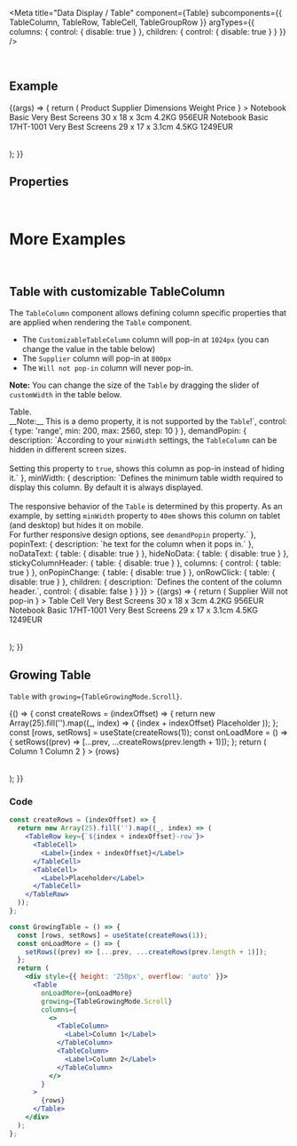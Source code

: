 
<Meta
  title="Data Display / Table"
  component={Table}
  subcomponents={{ TableColumn, TableRow, TableCell, TableGroupRow }}
  argTypes={{
    columns: { control: { disable: true } },
    children: { control: { disable: true } }
  }}
/>

<DocsHeader />

<br />

## Example

<Canvas>
  <Story name="Default">
    {(args) => {
      return (
        <Table
          {...args}
          columns={
            <>
              <TableColumn style={{ width: '12rem' }}>
                <Label>Product</Label>
              </TableColumn>
              <TableColumn minWidth={800} popinText="Supplier">
                <Label>Supplier</Label>
              </TableColumn>
              <TableColumn minWidth={600} popinText="Dimensions" demandPopin>
                <Label>Dimensions</Label>
              </TableColumn>
              <TableColumn minWidth={600} popinText="Weight" demandPopin>
                <Label>Weight</Label>
              </TableColumn>
              <TableColumn>
                <Label>Price</Label>
              </TableColumn>
            </>
          }
        >
          <TableRow>
            <TableCell>
              <Label>Notebook Basic</Label>
            </TableCell>
            <TableCell>
              <Label>Very Best Screens</Label>
            </TableCell>
            <TableCell>
              <Label>30 x 18 x 3cm</Label>
            </TableCell>
            <TableCell>
              <Label>4.2KG</Label>
            </TableCell>
            <TableCell>
              <Label>956EUR</Label>
            </TableCell>
          </TableRow>
          <TableRow>
            <TableCell>
              <Label>Notebook Basic 17HT-1001</Label>
            </TableCell>
            <TableCell>
              <Label>Very Best Screens</Label>
            </TableCell>
            <TableCell>
              <Label>29 x 17 x 3.1cm</Label>
            </TableCell>
            <TableCell>
              <Label>4.5KG</Label>
            </TableCell>
            <TableCell>
              <Label>1249EUR</Label>
            </TableCell>
          </TableRow>
        </Table>
      );
    }}
  </Story>
</Canvas>

## Properties

<ArgsTable story="." />

<br />

# More Examples

<br />

## Table with customizable TableColumn

The `TableColumn` component allows defining column specific properties that are applied when rendering the `Table` component. <br />

- The `CustomizableTableColumn` column will pop-in at `1024px` (you can change the value in the table below)
- The `Supplier` column will pop-in at `800px`
- The `Will not pop-in` column will never pop-in.

**Note:** You can change the size of the `Table` by dragging the slider of `customWidth` in the table below.

<Canvas>
  <Story
    name="with customizable TableColumn"
    args={{
      customWidth: 1280,
      demandPopin: true,
      minWidth: 1024,
      popinText: 'POP-IN: Customizable TableColumn',
      children: 'Customizable TableColumn'
    }}
    argTypes={{
      customWidth: {
        description: `Change the size of the <code>Table</code>.<br />__Note:__ This is a demo property, it is not supported by the <code>Table</code>!`,
        control: { type: 'range', min: 200, max: 2560, step: 10 }
      },
      demandPopin: {
        description: `According to your <code>minWidth</code> settings, the <code>TableColumn</code> can be hidden in different screen sizes. <br><br> Setting this property to <code>true</code>, shows this column as pop-in instead of hiding it.`
      },
      minWidth: {
        description: `Defines the minimum table width required to display this column. By default it is always displayed. <br><br> The responsive behavior of the <code>Table</code> is determined by this property. As an example, by setting <code>minWidth</code> property to <code>40em</code> shows this column on tablet (and desktop) but hides it on mobile. <br> For further responsive design options, see <code>demandPopin</code> property.`
      },
      popinText: { description: `he text for the column when it pops in.` },
      noDataText: { table: { disable: true } },
      hideNoData: { table: { disable: true } },
      stickyColumnHeader: { table: { disable: true } },
      columns: { control: { table: true } },
      onPopinChange: { table: { disable: true } },
      onRowClick: { table: { disable: true } },
      children: {
        description: `Defines the content of the column header.`,
        control: { disable: false }
      }
    }}
  >
    {(args) => {
      return (
        <Table
          style={{ width: `${args.customWidth}px` }}
          columns={
            <>
              <TableColumn {...args} />
              <TableColumn minWidth={800} popinText="Supplier">
                <Label>Supplier</Label>
              </TableColumn>
              <TableColumn>
                <Label>Will not pop-in</Label>
              </TableColumn>
            </>
          }
        >
          <TableRow>
            <TableCell>
              <Label>Table Cell</Label>
            </TableCell>
            <TableCell>
              <Label>Very Best Screens</Label>
            </TableCell>
            <TableCell>
              <Label>30 x 18 x 3cm</Label>
            </TableCell>
            <TableCell>
              <Label>4.2KG</Label>
            </TableCell>
            <TableCell>
              <Label>956EUR</Label>
            </TableCell>
          </TableRow>
          <TableRow>
            <TableCell>
              <Label>Notebook Basic 17HT-1001</Label>
            </TableCell>
            <TableCell>
              <Label>Very Best Screens</Label>
            </TableCell>
            <TableCell>
              <Label>29 x 17 x 3.1cm</Label>
            </TableCell>
            <TableCell>
              <Label>4.5KG</Label>
            </TableCell>
            <TableCell>
              <Label>1249EUR</Label>
            </TableCell>
          </TableRow>
        </Table>
      );
    }}
  </Story>
</Canvas>

<ArgsTable story="with customizable TableColumn" />

## Growing Table

`Table` with `growing={TableGrowingMode.Scroll}`.

<Canvas>
  <Story name="growing Table">
    {() => {
      const createRows = (indexOffset) => {
        return new Array(25).fill('').map((_, index) => (
          <TableRow key={`${index + indexOffset}-row`}>
            <TableCell>
              <Label>{index + indexOffset}</Label>
            </TableCell>
            <TableCell>
              <Label>Placeholder</Label>
            </TableCell>
          </TableRow>
        ));
      };
      const [rows, setRows] = useState(createRows(1));
      const onLoadMore = () => {
        setRows((prev) => [...prev, ...createRows(prev.length + 1)]);
      };
      return (
        <div style={{ height: '250px', overflow: 'auto' }}>
          <Table
            onLoadMore={onLoadMore}
            growing={TableGrowingMode.Scroll}
            columns={
              <>
                <TableColumn>
                  <Label>Column 1</Label>
                </TableColumn>
                <TableColumn>
                  <Label>Column 2</Label>
                </TableColumn>
              </>
            }
          >
            {rows}
          </Table>
        </div>
      );
    }}
  </Story>
</Canvas>

### Code

```jsx
const createRows = (indexOffset) => {
  return new Array(25).fill('').map((_, index) => (
    <TableRow key={`${index + indexOffset}-row`}>
      <TableCell>
        <Label>{index + indexOffset}</Label>
      </TableCell>
      <TableCell>
        <Label>Placeholder</Label>
      </TableCell>
    </TableRow>
  ));
};

const GrowingTable = () => {
  const [rows, setRows] = useState(createRows(1));
  const onLoadMore = () => {
    setRows((prev) => [...prev, ...createRows(prev.length + 1)]);
  };
  return (
    <div style={{ height: '250px', overflow: 'auto' }}>
      <Table
        onLoadMore={onLoadMore}
        growing={TableGrowingMode.Scroll}
        columns={
          <>
            <TableColumn>
              <Label>Column 1</Label>
            </TableColumn>
            <TableColumn>
              <Label>Column 2</Label>
            </TableColumn>
          </>
        }
      >
        {rows}
      </Table>
    </div>
  );
};
```

<Footer />
